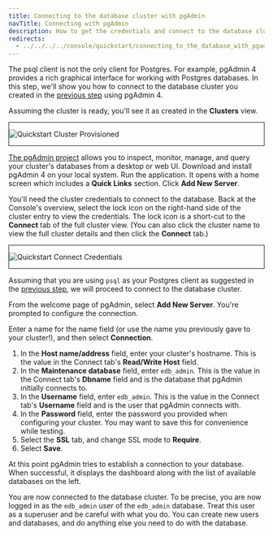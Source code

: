```yaml
---
title: Connecting to the database cluster with pgAdmin
navTitle: Connecting with pgAdmin
description: How to get the credentials and connect to the database cluster you just created in the EDB Postgres AI Console.
redirects:
  - ../../../../console/quickstart/connecting_to_the_database_with_pgadmin/ #generated for docs/hm/release-1.2
---
```


The psql client is not the only client for Postgres. For example, pgAdmin 4 provides a rich graphical interface for working with Postgres databases. In this step, we'll show you how to connect to the database cluster you created in the [previous step](creating_a_database_cluster.mdx) using pgAdmin 4.


 
Assuming the cluster is ready, you'll see it as created in the **Clusters** view. 

<div style="border: 1px solid;margin: 1em auto 1em">

![Quickstart Cluster Provisioned](images/qs_cluster_provisioned.png)

</div>

[The pgAdmin project](https://www.pgadmin.org/download/) allows you to inspect, monitor, manage, and query your cluster's databases from a desktop or web UI. Download and install pgAdmin 4 on your local system. Run the application. It opens with a home screen which includes a **Quick Links** section. Click **Add New Server**.

You'll need the cluster credentials to connect to the database. Back at the Console's overview, select the lock icon on the right-hand side of the cluster entry to view the credentials. The lock icon is a short-cut to the **Connect** tab of the full cluster view. (You can also click the cluster name to view the full cluster details and then click the **Connect** tab.)

<div style="border: 1px solid;margin: 1em auto 1em">

![Quickstart Connect Credentials](images/qs_connect_credentials.png)

</div>

Assuming that you are using `psql` as your Postgres client as suggested in the [previous step](creating_a_database_cluster.mdx), we will proceed to connect to the database cluster.

From the welcome page of pgAdmin, select **Add New Server**. You're prompted to configure the connection.

Enter a name for the name field (or use the name you previously gave to your cluster!), and then select **Connection**.

1. In the **Host name/address** field, enter your cluster's hostname. This is the value in the Connect tab's **Read/Write Host** field.
1. In the **Maintenance database** field, enter `edb_admin`. This is the value in the Connect tab's **Dbname** field and is the database that pgAdmin initially connects to. 
1. In the **Username** field, enter `edb_admin`. This is the value in the Connect tab's **Username** field and is the user that pgAdmin connects with.
1. In the **Password** field, enter the password you provided when configuring your cluster. You may want to save this for convenience while testing.
1. Select the **SSL** tab, and change SSL mode to **Require**.
1. Select **Save**. 


At this point pgAdmin tries to establish a connection to your database. When successful, it displays the dashboard along with the list of available databases on the left.

You are now connected to the database cluster. To be precise, you are now logged in as the `edb_admin` user of the `edb_admin` database. Treat this user as a superuser and be careful with what you do. You can create new users and databases, and do anything else you need to do with the database.


